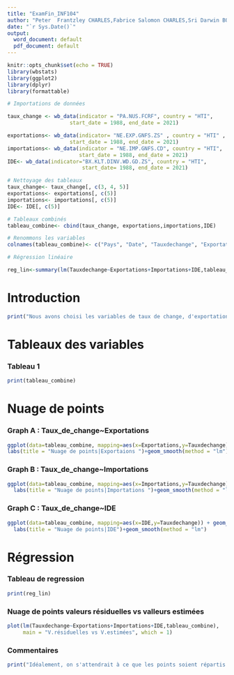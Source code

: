 ```yaml
---
title: "ExamFin_INF104"
author: "Peter  Frantzley CHARLES,Fabrice Salomon CHARLES,Sri Darwin BOIREAU,Bendy Widelph Adony LILITE"
date: "`r Sys.Date()`"
output:
  word_document: default
  pdf_document: default
---
```



```r
knitr::opts_chunk$set(echo = TRUE)
library(wbstats)
library(ggplot2)
library(dplyr)
library(formattable)
```


```r
# Importations de données 

taux_change <- wb_data(indicator = "PA.NUS.FCRF", country = "HTI",
                    start_date = 1988, end_date = 2021)

exportations<- wb_data(indicator= "NE.EXP.GNFS.ZS" , country = "HTI" ,
                    start_date = 1988, end_date = 2021)
importations<- wb_data(indicator = "NE.IMP.GNFS.CD", country = "HTI", 
                       start_date = 1988, end_date = 2021)
IDE<- wb_data(indicator="BX.KLT.DINV.WD.GD.ZS", country = "HTI",
                        start_date= 1988, end_date = 2021)

# Nettoyage des tableaux
taux_change<- taux_change[, c(3, 4, 5)]
exportations<- exportations[, c(5)]
importations<- importations[, c(5)]
IDE<- IDE[, c(5)]

# Tableaux combinés
tableau_combine<- cbind(taux_change, exportations,importations,IDE)

# Renommons les variables
colnames(tableau_combine)<- c("Pays", "Date", "Tauxdechange", "Exportations", "Importations", "IDE")

# Régression linéaire 

reg_lin<-summary(lm(Tauxdechange~Exportations+Importations+IDE,tableau_combine))


```

Introduction
===============================================================================

```r
print("Nous avons choisi les variables de taux de change, d'exportations, d'importations et d'IDE (investissements directs étrangers) pour analyser la performance économique d'Haïti sur une période de 33 ans, de 1988 à 2021. Le taux de change est un indicateur important pour mesurer la compétitivité de la monnaie nationale sur les marchés internationaux. Avec les importations, le signe attendu est négatif(-) car toute augmentation du taux de change décourage les importations. Les exportations, elles, impactent le taux de change positivement car toute augmentation de celui-ci(dévaluation de la monnaie locale) engendre une augmentation des exportations. Enfin, les IDE sont un indicateur clé des flux de capitaux étrangers entrants mais sachant qu'ils dépendent de la stabilité politique et des règlementations économiques, le signe attendu du taux de change ne sera pas vraiment clair.")

```
Tableaux des variables
===============================================================================

### Tableau 1

```r
print(tableau_combine)

```

Nuage de points
===============================================================================

### Graph A : Taux_de_change~Exportations

```r
ggplot(data=tableau_combine, mapping=aes(x=Exportations,y=Tauxdechange)) + geom_point()+
labs(title = "Nuage de points|Exportaions ")+geom_smooth(method = "lm")

```
### Graph B : Taux_de_change~Importations

```r
ggplot(data=tableau_combine, mapping=aes(x=Importations,y=Tauxdechange)) + geom_point()+
  labs(title = "Nuage de points|Importations ")+geom_smooth(method = "lm")

```

### Graph C : Taux_de_change~IDE

```r
ggplot(data=tableau_combine, mapping=aes(x=IDE,y=Tauxdechange)) + geom_point()+
  labs(title = "Nuage de points|IDE")+geom_smooth(method = "lm")
```

Régression 
=========================================================================== 
### Tableau de regression 

```r
print(reg_lin)

```


### Nuage de points valeurs résiduelles vs valleurs estimées 


```r

plot(lm(Tauxdechange~Exportations+Importations+IDE,tableau_combine),
     main = "V.résiduelles vs V.estimées", which = 1) 

```

### Commentaires

```r

print("Idéalement, on s'attendrait à ce que les points soient répartis de manière homogène aléatoire autour de l'axe y = 0, ce qui indiquerait que le modèle linéaire est approprié pour expliquer la variation de la variable dépendante.Cependant, il y a une légère tendance à l'hétéroscédasticité, ce qui pourrait être dû à la présence d'observations atypiques dont il faudrait vérifier la source.")

```
